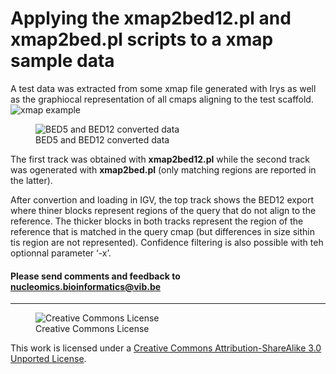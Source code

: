 Applying the xmap2bed12.pl and xmap2bed.pl scripts to a xmap sample data
==========

A test data was extracted from some xmap file generated with Irys as well as the graphiocal representation of all cmaps aligning to the test scaffold.
![xmap example](pictures/xmap_example.png)

![BED5 and BED12 converted data](pictures/xmap2bed12_example.png)

The first track was obtained with **xmap2bed12.pl** while the second track was ogenerated with **xmap2bed.pl** (only matching regions are reported in the latter).

After convertion and loading in IGV, the top track shows the BED12 export where thiner blocks represent regions of the query that do not align to the reference. The thicker blocks in both tracks represent the region of the reference that is matched in the query cmap (but differences in size sithin tis region are not represented). Confidence filtering is also possible with teh optionnal parameter '-x'.


<h4>Please send comments and feedback to <a href="mailto:nucleomics.bioinformatics@vib.be">nucleomics.bioinformatics@vib.be</a></h4>

------------

![Creative Commons License](http://i.creativecommons.org/l/by-sa/3.0/88x31.png?raw=true)

This work is licensed under a [Creative Commons Attribution-ShareAlike 3.0 Unported License](http://creativecommons.org/licenses/by-sa/3.0/).
